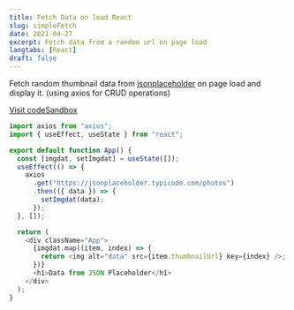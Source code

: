 ```yaml
---
title: Fetch Data on load React
slug: simpleFetch
date: 2021-04-27
excerpt: Fetch data from a random url on page load
langtabs: [React]
draft: false
---
```


Fetch random thumbnail data from <a href="https://jsonplaceholder.typicode.com/">jsonplaceholder</a> on page load and display it.
(using axios for CRUD operations)

<a href="https://codesandbox.io/s/fetch-random-data-l190v?file=/src/App.js">
  Visit codeSandbox
</a>

```js
import axios from "axios";
import { useEffect, useState } from "react";

export default function App() {
  const [imgdat, setImgdat] = useState([]);
  useEffect(() => {
    axios
      .get("https://jsonplaceholder.typicode.com/photos")
      .then(({ data }) => {
        setImgdat(data);
      });
  }, []);

  return (
    <div className="App">
      {imgdat.map((item, index) => {
        return <img alt="data" src={item.thumbnailUrl} key={index} />;
      })}
      <h1>Data from JSON Placeholder</h1>
    </div>
  );
}
```
